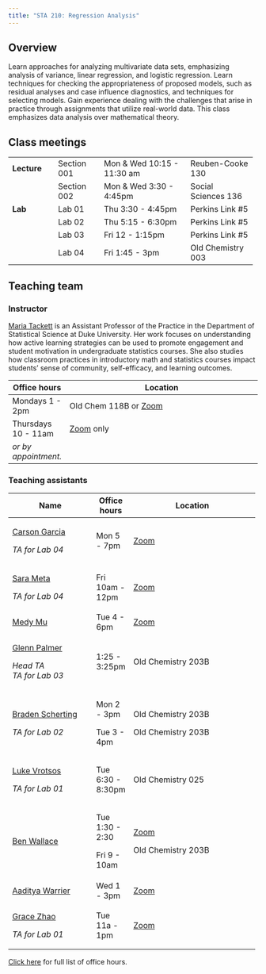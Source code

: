 ```yaml
---
title: "STA 210: Regression Analysis"
---
```


## Overview

Learn approaches for analyzing multivariate data sets, emphasizing analysis of variance, linear regression, and logistic regression. Learn techniques for checking the appropriateness of proposed models, such as residual analyses and case influence diagnostics, and techniques for selecting models. Gain experience dealing with the challenges that arise in practice through assignments that utilize real-world data. This class emphasizes data analysis over mathematical theory.

## Class meetings

+--------------+--------------+----------------------------+---------------------+
| **Lecture**  | Section 001  | Mon & Wed 10:15 - 11:30 am | Reuben-Cooke 130    |
+--------------+--------------+----------------------------+---------------------+
|              | Section 002  | Mon & Wed 3:30 - 4:45pm    | Social Sciences 136 |
+--------------+--------------+----------------------------+---------------------+
| **Lab**      | Lab 01       | Thu 3:30 - 4:45pm          | Perkins Link #5     |
+--------------+--------------+----------------------------+---------------------+
|              | Lab 02       | Thu 5:15 - 6:30pm          | Perkins Link #5     |
+--------------+--------------+----------------------------+---------------------+
|              | Lab 03       | Fri 12 - 1:15pm            | Perkins Link #5     |
+--------------+--------------+----------------------------+---------------------+
|              | Lab 04       | Fri 1:45 - 3pm             | Old Chemistry 003   |
+--------------+--------------+----------------------------+---------------------+

## Teaching team

### Instructor

[Maria Tackett](https://www2.stat.duke.edu/~mt324) is an Assistant Professor of the Practice in the Department of Statistical Science at Duke University. Her work focuses on understanding how active learning strategies can be used to promote engagement and student motivation in undergraduate statistics courses. She also studies how classroom practices in introductory math and statistics courses impact students' sense of community, self-efficacy, and learning outcomes.

+----------------------+--------------------------------------------------------------------------------------------------+
| Office hours         | Location                                                                                         |
+======================+==================================================================================================+
| Mondays 1 - 2pm      | Old Chem 118B or [Zoom](https://sakai.duke.edu/portal/site/e6f58eb4-029a-4130-bfa3-e5555d967a43) |
+----------------------+--------------------------------------------------------------------------------------------------+
| Thursdays 10 - 11am  | [Zoom](https://sakai.duke.edu/portal/site/e6f58eb4-029a-4130-bfa3-e5555d967a43) only             |
+----------------------+--------------------------------------------------------------------------------------------------+
| *or by appointment.* |                                                                                                  |
+----------------------+--------------------------------------------------------------------------------------------------+

### Teaching assistants

+------------------------------------------------------+--------------------+---------------------------------------------------------------------------------+
| Name                                                 | Office hours       | Location                                                                        |
+======================================================+====================+=================================================================================+
| [Carson Garcia](mailto:carson.garcia@duke.edu)       | Mon 5 - 7pm        | [Zoom](https://sakai.duke.edu/portal/site/e6f58eb4-029a-4130-bfa3-e5555d967a43) |
|                                                      |                    |                                                                                 |
| *TA for Lab 04*                                      |                    |                                                                                 |
+------------------------------------------------------+--------------------+---------------------------------------------------------------------------------+
| [Sara Meta](mailto:sara.mehta@duke.edu)              | Fri 10am - 12pm    | [Zoom](https://sakai.duke.edu/portal/site/e6f58eb4-029a-4130-bfa3-e5555d967a43) |
|                                                      |                    |                                                                                 |
| *TA for Lab 04*                                      |                    |                                                                                 |
+------------------------------------------------------+--------------------+---------------------------------------------------------------------------------+
| [Medy Mu](mailto:han.mu@duke.edu)                    | Tue 4 - 6pm        | [Zoom](https://sakai.duke.edu/portal/site/e6f58eb4-029a-4130-bfa3-e5555d967a43) |
+------------------------------------------------------+--------------------+---------------------------------------------------------------------------------+
| [Glenn Palmer](mailto:glenn.palmer@duke.edu)         | 1:25 - 3:25pm      | Old Chemistry 203B                                                              |
|                                                      |                    |                                                                                 |
| *Head TA \                                           |                    |                                                                                 |
| TA for Lab 03*                                       |                    |                                                                                 |
+------------------------------------------------------+--------------------+---------------------------------------------------------------------------------+
| [Braden Scherting](mailto:braden.scherting@duke.edu) | Mon 2 - 3pm        | Old Chemistry 203B                                                              |
|                                                      |                    |                                                                                 |
| *TA for Lab 02*                                      | Tue 3 - 4pm        | Old Chemistry 203B                                                              |
+------------------------------------------------------+--------------------+---------------------------------------------------------------------------------+
| [Luke Vrotsos](mailto:luke.vrotsos@duke.edu)         | Tue 6:30  - 8:30pm | Old Chemistry 025                                                               |
|                                                      |                    |                                                                                 |
| *TA for Lab 01*                                      |                    |                                                                                 |
+------------------------------------------------------+--------------------+---------------------------------------------------------------------------------+
| [Ben Wallace](mailto:ben.wallace@duke.edu)           | Tue 1:30 - 2:30    | [Zoom](https://sakai.duke.edu/portal/site/e6f58eb4-029a-4130-bfa3-e5555d967a43) |
|                                                      |                    |                                                                                 |
|                                                      | Fri 9 - 10am       | Old Chemistry 203B                                                              |
+------------------------------------------------------+--------------------+---------------------------------------------------------------------------------+
| [Aaditya Warrier](mailto:aaditya.warrier@duke.edu)   | Wed 1 - 3pm        | [Zoom](https://sakai.duke.edu/portal/site/e6f58eb4-029a-4130-bfa3-e5555d967a43) |
+------------------------------------------------------+--------------------+---------------------------------------------------------------------------------+
| [Grace Zhao](mailto:zhihui.zhao@duke.edu)            | Tue 11a - 1pm      | [Zoom](https://sakai.duke.edu/portal/site/e6f58eb4-029a-4130-bfa3-e5555d967a43) |
|                                                      |                    |                                                                                 |
| *TA for Lab 01*                                      |                    |                                                                                 |
+------------------------------------------------------+--------------------+---------------------------------------------------------------------------------+

[Click here](https://docs.google.com/spreadsheets/d/1Ay1GxqU2HDpFwnNLZxv0baIAa1lJwUVdtvmprPdkefk/edit?usp=sharing) for full list of office hours.
